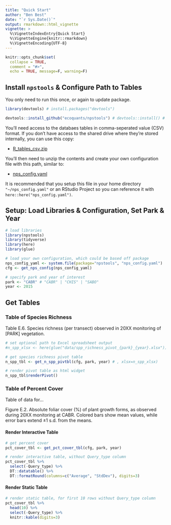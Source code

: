 ```yaml
---
title: "Quick Start"
author: "Ben Best"
date: "`r Sys.Date()`"
output: rmarkdown::html_vignette
vignette: >
  %\VignetteIndexEntry{Quick Start}
  %\VignetteEngine{knitr::rmarkdown}
  %\VignetteEncoding{UTF-8}
---
```


```r
knitr::opts_chunk$set(
  collapse = TRUE,
  comment = "#>",
  echo = TRUE, message=F, warning=F)
```

## Install `npstools` & Configure Path to Tables

You only need to run this once, or again to update package.

```r
library(devtools) # install.packages("devtools")

devtools::install_github("ecoquants/npstools") # devtools::install() # for developing R package
```

You'll need access to the databaes tables in comma-seperated value (CSV) format. If you don't have access to the shared drive where they're stored internally, you can use this copy:

- [R_tables_csv.zip](https://drive.google.com/open?id=1NmJjejHnrhvCT-qmnoR-3XHkUTPs7x09)

You'll then need to unzip the contents and create your own configuration file with this path, similar to:

- [nps_config.yaml](https://github.com/ecoquants/npstools/blob/master/inst/nps_config.yaml)

It is recommended that you setup this file in your home directory `"~/nps_config.yaml"` or an RStudio Project so you can reference it with `here::here("nps_config.yaml")`.

## Setup: Load Libraries & Configuration, Set Park & Year

```r
# load libraries
library(npstools)
library(tidyverse)
library(here)
library(glue)

# load your own configuration, which could be based off package
nps_config_yaml <- system.file(package="npstools", "nps_config.yaml") 
cfg <- get_nps_config(nps_config_yaml)

# specify park and year of interest
park <- "CABR" # "CABR" | "CHIS" | "SABO"
year <- 2015
```

## Get Tables

### Table of Species Richness

Table E.6. Species richness (per transect) observed in 20XX monitoring of [PARK] vegetation.

```r
# set optional path to Excel spreadsheet output
#n_spp_xlsx <- here(glue("data/spp_richness_pivot_{park}_{year}.xlsx"))

# get species richness pivot table
n_spp_tbl <- get_n_spp_pivtbl(cfg, park, year) # , xlsx=n_spp_xlsx)

# render pivot table as html widget
n_spp_tbl$renderPivot()
```

### Table of Percent Cover

Table of data for...

Figure E.2. Absolute foliar cover (%) of plant growth forms, as observed during 20XX monitoring at CABR. Colored bars show mean values, while error bars extend ±1 s.d. from the means.

#### Render Interactive Table

```r
# get percent cover
pct_cover_tbl <- get_pct_cover_tbl(cfg, park, year)

# render interactive table, without Query_type column
pct_cover_tbl %>% 
  select(-Query_type) %>%
  DT::datatable() %>%
  DT::formatRound(columns=c("Average", "StdDev"), digits=3)
```

#### Render Static Table

```r
# render static table, for first 10 rows without Query_type column
pct_cover_tbl %>% 
  head(10) %>% 
  select(-Query_type) %>%
  knitr::kable(digits=3)
```


